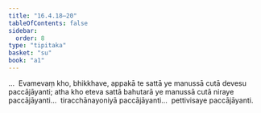 ```yaml
---
title: "16.4.18–20"
tableOfContents: false
sidebar:
  order: 8
type: "tipitaka"
basket: "su"
book: "a1"
---
```



<DynamicBreadcrumb />

<Division number="339–341" book="a1" bookNo="15">

<Paragraph number="428" book="a1">
…  Evamevaṃ kho, bhikkhave, appakā te sattā ye manussā cutā devesu paccājāyanti; atha kho eteva sattā bahutarā ye manussā cutā niraye paccājāyanti…  tiracchānayoniyā paccājāyanti…  pettivisaye paccājāyanti.
</Paragraph>
</Division>